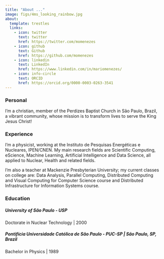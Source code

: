 ```yaml
---
title: "About ..."
image: figs/4ms_looking_rainbow.jpg
about:
  template: trestles
  links:
    - icon: twitter
      text: twitter
      href: https://twitter.com/momenezes
    - icon: github
      text: Github
      href: https://github.com/momenezes
    - icon: linkedin
      text: LinkedIn
      href: https://www.linkedin.com/in/mariomenezes/
    - icon: info-circle
      text: ORCID
      href: https://orcid.org/0000-0003-0263-3541
---
```


### Personal

I'm a christian, member of the Perdizes Baptist Church in São Paulo, Brazil, a vibrant community, whose mission is to transform lives to serve the King Jesus Christ!

### Experience 

I'm a physicist, working at the Instituto de Pesquisas Energéticas e Nucleares, IPEN/CNEN. My main research fields are Scientific Computing, eScience, Machine Learning, Artificial Intelligence and Data Science, all applied to Nuclear, Health and related fields.

I'm also a teacher at Mackenzie Presbyterian University; my current classes on college are: Data Analysis, Parallel Computing, Distributed Computing and Visual Computing for Computer Science course and Distributed Infrastructure for Information Systems course. 



### Education

##### **University of São Paulo - USP**

Doctorate in Nuclear Technology | 2000

##### **Pontifícia Universidade Católica de São Paulo - PUC-SP | São Paulo, SP, Brazil**

Bachelor in Physics | 1989


